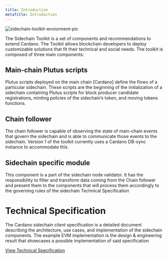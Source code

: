 ```yaml
---
title: Introduction
metaTitle: Introduction
---
```


![sidechain-toolkit-enviorment-pic](https://user-images.githubusercontent.com/10556209/204818497-7c27e2fb-46c3-41fd-bf60-a47b0926ad9b.png)


The Sidechain Toolkit is a set of components and recommendations to extend Cardano. The Toolkit allows blockchain developers to deploy customizable solutions that fit their technical and social needs. The toolkit is composed of three main components:

## Main-chain Plutus scripts

Plutus scripts deployed on the main chain [Cardano] define the flows of a particular sidechain. These scripts are the beginning of the initialization of a sidechain containing Plutus scripts for block producer candidate registrations, minting policies of the sidechain’s token, and moving tokens functions.

## Chain follower

The chain follower is capable of observing the state of main-chain events that govern the sidechain and is able to communicate those events to the sidechain. Version 1 of the toolkit currently uses a Cardano DB-sync instance to accommodate this.

## Sidechain specific module

This component is a part of the sidechain node validator. It has the responsibility to filter and transform data coming from the Chain follower and present them to the components that will process them accordingly to the governing rules of the sidechain 
Technical Specification

# Technical Specification

The Cardano sidechain client specification is a detailed document describing the architecture, use cases, and implementation of the sidechain components. The example EVM implementation is the design & engineering result that showcases a possible implementation of said specification

[View Technical Specification](https://cardano.org)
